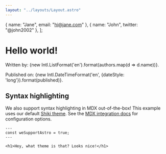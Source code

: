 ```yaml
---
layout: "../layouts/Layout.astro"
---
```



  { name: "Jane", email: "hi@jane.com" },
  { name: "John", twitter: "@john2002" },
];

# Hello world!

Written by: {new Intl.ListFormat('en').format(authors.map(d => d.name))}.

Published on: {new Intl.DateTimeFormat('en', {dateStyle: 'long'}).format(published)}.

<Plus client:load />
<DisplayCounter client:load />
<Minus client:load />

## Syntax highlighting

We also support syntax highlighting in MDX out-of-the-box! This example uses our default [Shiki theme](https://github.com/shikijs/shiki). See the [MDX integration docs](https://docs.astro.build/en/guides/integrations-guide/mdx/#syntax-highlighting) for configuration options.

```astro
---
const weSupportAstro = true;
---

<h1>Hey, what theme is that? Looks nice!</h1>
```
